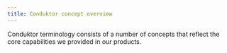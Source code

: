 ```yaml
---
title: Conduktor concept overview
---
```


Conduktor terminology consists of a number of concepts that reflect the core capabilities we provided in our products.
